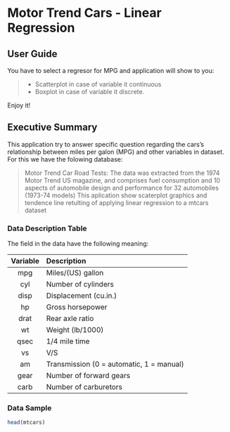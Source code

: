# Motor Trend Cars - Linear Regression


## User Guide

You have to select a regresor  for MPG and application will show to you:

> - Scatterplot in case of variable it continuous
> - Boxplot in case of variable it discrete.

Enjoy it!

## Executive Summary
This application try to answer specific question regarding the cars's relationship between miles per galon (MPG) and other variables in dataset. For this we have the folowing database:

> Motor Trend Car Road Tests: The data was extracted from the 1974 Motor Trend US magazine, and comprises fuel consumption and 10 aspects of automobile design and performance for 32 automobiles (1973-74 models)
This aplication show scaterplot graphics and tendence line retulting of applying linear regression to a mtcars dataset 

### Data Description Table

The field in the data have the following meaning:

  Variable | Description 
  :-------:|:---------------
  mpg      |Miles/(US) gallon        
  cyl      |Number of cylinders      
  disp     |Displacement (cu.in.)   
  hp       |Gross horsepower         
  drat     |Rear axle ratio          
  wt       |Weight (lb/1000)         
  qsec     |1/4 mile time            
  vs       |V/S             
  am       |Transmission (0 = automatic, 1 = manual)
  gear     |Number of forward gears
  carb     |Number of carburetors 


### Data Sample

```{r}
head(mtcars)
```
